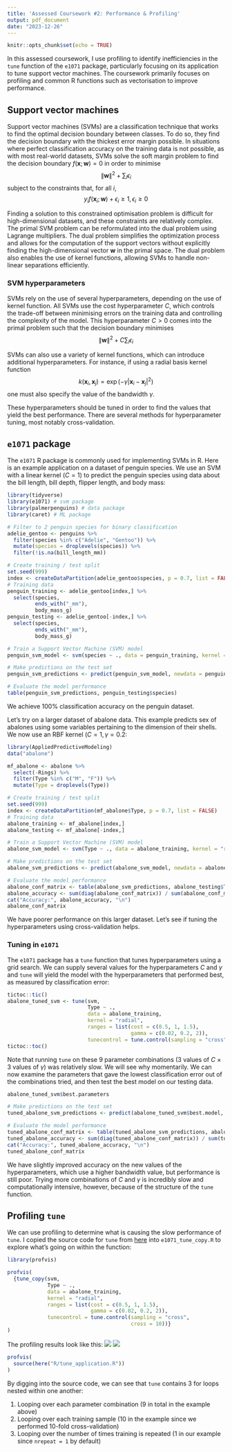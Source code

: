 ```yaml
---
title: 'Assessed Coursework #2: Performance & Profiling'
output: pdf_document
date: "2023-12-26"
---
```


```r
knitr::opts_chunk$set(echo = TRUE)
```

In this assessed coursework, I use profiling to identify inefficiencies in the `tune` function of the `e1071` package, particularly focusing on its application to tune support vector machines. The coursework primarily focuses on profiling and common R functions such as vectorisation to improve performance.

## Support vector machines

Support vector machines (SVMs) are a classification technique that works to find the optimal decision boundary between classes. To do so, they find the decision boundary with the thickest error margin possible. In situations where perfect classification accuracy on the training data is not possible, as with most real-world datasets, SVMs solve the soft margin problem to find the decision boundary $f(\mathbf{x}; \mathbf{w}) = 0$ in order to minimise $$\lVert \mathbf{w} \rVert^2 + \sum_i \epsilon_i$$ subject to the constraints that, for all $i$, $$y_i f(\mathbf{x}_i; \mathbf{w}) + \epsilon_i \geq 1, \epsilon_i \geq 0$$

Finding a solution to this constrained optimisation problem is difficult for high-dimensional datasets, and these constraints are relatively complex. The primal SVM problem can be reformulated into the dual problem using Lagrange multipliers. The dual problem simplifies the optimization process and allows for the computation of the support vectors without explicitly finding the high-dimensional vector $\mathbf{w}$ in the primal space. The dual problem also enables the use of kernel functions, allowing SVMs to handle non-linear separations efficiently.

### SVM hyperparameters

SVMs rely on the use of several hyperparameters, depending on the use of kernel function. All SVMs use the cost hyperparameter $C$, which controls the trade-off between minimising errors on the training data and controlling the complexity of the model. This hyperparameter $C > 0$ comes into the primal problem such that the decision boundary minimises $$\lVert \mathbf{w} \rVert^2 + C\sum_i \epsilon_i$$

SVMs can also use a variety of kernel functions, which can introduce additional hyperparameters. For instance, if using a radial basis kernel function $$k(\mathbf{x}_i, \mathbf{x}_j) = \exp(-\gamma \lvert \mathbf{x}_i - \mathbf{x}_j \rvert^2)$$ one must also specify the value of the bandwidth $\gamma$.

These hyperparameters should be tuned in order to find the values that yield the best performance. There are several methods for hyperparameter tuning, most notably cross-validation.

## `e1071` package

The `e1071` R package is commonly used for implementing SVMs in R. Here is an example application on a dataset of penguin species. We use an SVM with a linear kernel ($C = 1$) to predict the penguin species using data about the bill length, bill depth, flipper length, and body mass:

```r
library(tidyverse)
library(e1071) # svm package
library(palmerpenguins) # data package
library(caret) # ML package

# Filter to 2 penguin species for binary classification
adelie_gentoo <- penguins %>% 
  filter(species %in% c("Adelie", "Gentoo")) %>% 
  mutate(species = droplevels(species)) %>% 
  filter(!is.na(bill_length_mm))

# Create training / test split
set.seed(999)
index <- createDataPartition(adelie_gentoo$species, p = 0.7, list = FALSE)
# Training data
penguin_training <- adelie_gentoo[index,] %>% 
  select(species,
         ends_with("_mm"),
         body_mass_g)
penguin_testing <- adelie_gentoo[-index,] %>% 
  select(species,
         ends_with("_mm"),
         body_mass_g)

# Train a Support Vector Machine (SVM) model
penguin_svm_model <- svm(species ~ ., data = penguin_training, kernel = "linear", cost = 1)

# Make predictions on the test set
penguin_svm_predictions <- predict(penguin_svm_model, newdata = penguin_testing)

# Evaluate the model performance
table(penguin_svm_predictions, penguin_testing$species)
```

We achieve 100% classification accuracy on the penguin dataset.

Let's try on a larger dataset of abalone data. This example predicts sex of abalones using some variables pertaining to the dimension of their shells. We now use an RBF kernel ($C = 1, \gamma = 0.2$:

```r
library(AppliedPredictiveModeling)
data("abalone")

mf_abalone <- abalone %>% 
  select(-Rings) %>% 
  filter(Type %in% c("M", "F")) %>% 
  mutate(Type = droplevels(Type))

# Create training / test split
set.seed(999)
index <- createDataPartition(mf_abalone$Type, p = 0.7, list = FALSE)
# Training data
abalone_training <- mf_abalone[index,]
abalone_testing <- mf_abalone[-index,]

# Train a Support Vector Machine (SVM) model
abalone_svm_model <- svm(Type ~ ., data = abalone_training, kernel = "radial", cost = 1, gamma = 0.2)

# Make predictions on the test set
abalone_svm_predictions <- predict(abalone_svm_model, newdata = abalone_testing)

# Evaluate the model performance
abalone_conf_matrix <- table(abalone_svm_predictions, abalone_testing$Type)
abalone_accuracy <- sum(diag(abalone_conf_matrix)) / sum(abalone_conf_matrix)
cat("Accuracy:", abalone_accuracy, "\n")
abalone_conf_matrix
```

We have poorer performance on this larger dataset. Let's see if tuning the hyperparameters using cross-validation helps.

### Tuning in `e1071`

The `e1071` package has a `tune` function that tunes hyperparameters using a grid search. We can supply several values for the hyperparameters $C$ and $\gamma$ and `tune` will yield the model with the hyperparameters that performed best, as measured by classification error:

```r
tictoc::tic()
abalone_tuned_svm <- tune(svm,
                          Type ~ .,
                          data = abalone_training,
                          kernel = "radial",
                          ranges = list(cost = c(0.5, 1, 1.5),
                                        gamma = c(0.02, 0.2, 2)),
                          tunecontrol = tune.control(sampling = "cross"))
tictoc::toc()
```

Note that running `tune` on these 9 parameter combinations (3 values of $C$ $\times$ 3 values of $\gamma$) was relatively slow. We will see why momentarily. We can now examine the parameters that gave the lowest classification error out of the combinations tried, and then test the best model on our testing data.

```r
abalone_tuned_svm$best.parameters

# Make predictions on the test set
tuned_abalone_svm_predictions <- predict(abalone_tuned_svm$best.model, newdata = abalone_testing)

# Evaluate the model performance
tuned_abalone_conf_matrix <- table(tuned_abalone_svm_predictions, abalone_testing$Type)
tuned_abalone_accuracy <- sum(diag(tuned_abalone_conf_matrix)) / sum(tuned_abalone_conf_matrix)
cat("Accuracy:", tuned_abalone_accuracy, "\n")
tuned_abalone_conf_matrix
```

We have slightly improved accuracy on the new values of the hyperparameters, which use a higher bandwidth value, but performance is still poor. Trying more combinations of $C$ and $\gamma$ is incredibly slow and computationally intensive, however, because of the structure of the `tune` function.

## Profiling `tune`

We can use profiling to determine what is causing the slow performance of `tune`. I copied the source code for `tune` from [here](https://github.com/cran/e1071/blob/master/R/tune.R) into `e1071_tune_copy.R` to explore what's going on within the function:

```r
library(profvis)

profvis(
  {tune_copy(svm,
             Type ~ .,
             data = abalone_training,
             kernel = "radial",
             ranges = list(cost = c(0.5, 1, 1.5),
                           gamma = c(0.02, 0.2, 2)),
             tunecontrol = tune.control(sampling = "cross",
                                        cross = 10))}
)
```

The profiling results look like this: ![](../images/tune_flame_graph.png) ![](../images/tune_data.png)

```r
profvis(
  source(here("R/tune_application.R"))
)
```

By digging into the source code, we can see that `tune` contains 3 for loops nested within one another:

1. Looping over each parameter combination (9 in total in the example above)
2. Looping over each training sample (10 in the example since we performed 10-fold cross-validation)
3. Looping over the number of times training is repeated (1 in our example since `nrepeat = 1` by default)

